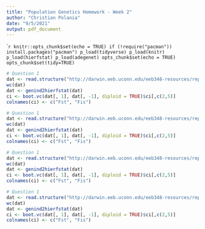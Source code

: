 ```yaml
---
title: "Population Genetics Homework - Week 2"
author: "Christian Polania"
date: "9/5/2021"
output: pdf_document
---
```


````r
knitr::opts_chunk$set(echo = TRUE)
if (!require("pacman")) install.packages("pacman")
p_load(tidyverse)
p_load(knitr)
p_load(hierfstat)
p_load(adegenet)
opts_chunk$set(echo = TRUE)
opts_chunk$set(tidy=TRUE)
```

```r
# Question 1
dat <- read.structure("http://darwin.eeb.uconn.edu/eeb348-resources/repens-outliers.stru", n.ind=662, n.loc=173, onerowperind=FALSE, col.lab=1, col.pop=2, row.marknames=1, ask=FALSE)
wc(dat)
dat <- genind2hierfstat(dat)
ci <- boot.vc(dat[, 1], dat[, -1], diploid = TRUE)$ci[,c(2,5)]
colnames(ci) <- c("Fst", "Fis")
```

```r
# Question 1
dat <- read.structure("http://darwin.eeb.uconn.edu/eeb348-resources/repens-outliers.stru", n.ind=662, n.loc=173, onerowperind=FALSE, col.lab=1, col.pop=2, row.marknames=1, ask=FALSE)
wc(dat)
dat <- genind2hierfstat(dat)
ci <- boot.vc(dat[, 1], dat[, -1], diploid = TRUE)$ci[,c(2,5)]
colnames(ci) <- c("Fst", "Fis")
```

```r
# Question 1
dat <- read.structure("http://darwin.eeb.uconn.edu/eeb348-resources/repens-outliers.stru", n.ind=662, n.loc=173, onerowperind=FALSE, col.lab=1, col.pop=2, row.marknames=1, ask=FALSE)
wc(dat)
dat <- genind2hierfstat(dat)
ci <- boot.vc(dat[, 1], dat[, -1], diploid = TRUE)$ci[,c(2,5)]
colnames(ci) <- c("Fst", "Fis")
```

```r
# Question 1
dat <- read.structure("http://darwin.eeb.uconn.edu/eeb348-resources/repens-outliers.stru", n.ind=662, n.loc=173, onerowperind=FALSE, col.lab=1, col.pop=2, row.marknames=1, ask=FALSE)
wc(dat)
dat <- genind2hierfstat(dat)
ci <- boot.vc(dat[, 1], dat[, -1], diploid = TRUE)$ci[,c(2,5)]
colnames(ci) <- c("Fst", "Fis")
```


